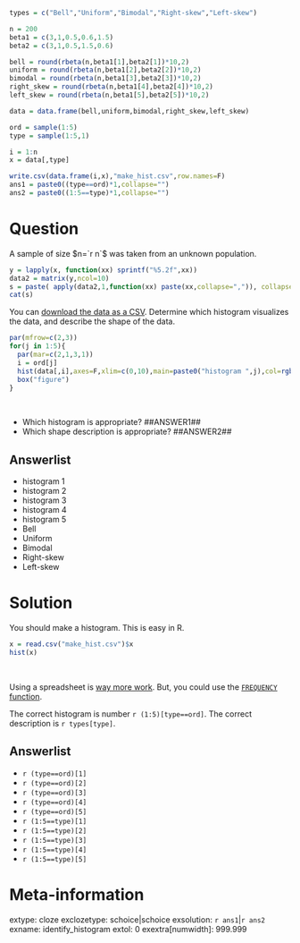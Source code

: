 ```r
types = c("Bell","Uniform","Bimodal","Right-skew","Left-skew")

n = 200
beta1 = c(3,1,0.5,0.6,1.5)
beta2 = c(3,1,0.5,1.5,0.6)

bell = round(rbeta(n,beta1[1],beta2[1])*10,2)
uniform = round(rbeta(n,beta1[2],beta2[2])*10,2)
bimodal = round(rbeta(n,beta1[3],beta2[3])*10,2)
right_skew = round(rbeta(n,beta1[4],beta2[4])*10,2)
left_skew = round(rbeta(n,beta1[5],beta2[5])*10,2)

data = data.frame(bell,uniform,bimodal,right_skew,left_skew)

ord = sample(1:5)
type = sample(1:5,1)

i = 1:n
x = data[,type]

write.csv(data.frame(i,x),"make_hist.csv",row.names=F)
ans1 = paste0((type==ord)*1,collapse="")
ans2 = paste0((1:5==type)*1,collapse="")
```


Question
========

A sample of size $n=`r n`$ was taken from an unknown population. 

```r
y = lapply(x, function(xx) sprintf("%5.2f",xx))
data2 = matrix(y,ncol=10)
s = paste( apply(data2,1,function(xx) paste(xx,collapse=",")), collapse=",\n")
cat(s)
```

You can [download the data as a CSV](make_hist.csv). Determine which histogram visualizes the data, and describe the shape of the data.

```r
par(mfrow=c(2,3))
for(j in 1:5){
  par(mar=c(2,1,3,1))
  i = ord[j]
  hist(data[,i],axes=F,xlim=c(0,10),main=paste0("histogram ",j),col=rgb(0.9,0.7,0.7))
  box("figure")
}
```
\

* Which histogram is appropriate? \#\#ANSWER1\#\#
* Which shape description is appropriate?  \#\#ANSWER2\#\#


Answerlist
--------
* histogram 1
* histogram 2
* histogram 3
* histogram 4
* histogram 5
* Bell
* Uniform
* Bimodal
* Right-skew
* Left-skew


Solution
========

You should make a histogram. This is easy in R.

```r
x = read.csv("make_hist.csv")$x
hist(x)
```
\

Using a spreadsheet is [way more work](https://wikieducator.org/OpenOffice/Calc_3/Histogram){target="blank"}. But, you could use the [`FREQUENCY` function](https://wiki.openoffice.org/wiki/Documentation/How_Tos/Calc:_FREQUENCY_function){target="_blank"}.

The correct histogram is number `r (1:5)[type==ord]`.
The correct description is `r types[type]`.

Answerlist
--------
* `r (type==ord)[1]`
* `r (type==ord)[2]`
* `r (type==ord)[3]`
* `r (type==ord)[4]`
* `r (type==ord)[5]`
* `r (1:5==type)[1]`
* `r (1:5==type)[2]`
* `r (1:5==type)[3]`
* `r (1:5==type)[4]`
* `r (1:5==type)[5]`


Meta-information
================
extype: cloze
exclozetype: schoice|schoice
exsolution: `r ans1`|`r ans2`
exname: identify_histogram
extol: 0
exextra[numwidth]: 999.999
